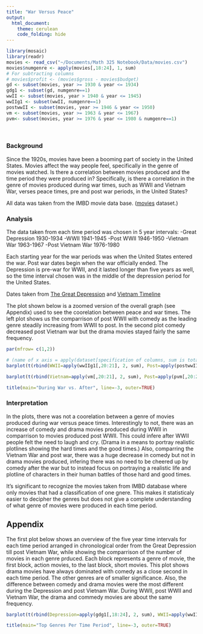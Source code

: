 ```yaml
---
title: "War Versus Peace"
output: 
  html_document:
    theme: cerulean
    code_folding: hide
---
```


```r

library(mosaic) 
library(readr)
movies <- read_csv("~/Documents/Math 325 Notebook/Data/movies.csv")
movies$numgenre <- apply(movies[,18:24], 1, sum)
# For subtracting columns 
# movies$profit <- (movies$gross - movies$budget)
gd <- subset(movies, year >= 1930 & year <= 1934)
gdg1 <- subset(gd, numgenre==1)
wwII <- subset(movies, year > 1940 & year <= 1945)
wwIIg1 <- subset(wwII, numgenre==1)
postwwII <- subset(movies, year >= 1946 & year <= 1950)
vm <- subset(movies, year >= 1963 & year <= 1967)
pvm<- subset(movies, year >= 1976 & year <= 1980 & numgenre==1) 

```

<br />

### Background

Since the 1920s, movies have been a booming part of society in the United States.  Movies affect the way people feel, specifically in the genre of movies watched.  Is there a correlation between movies produced and the time period they were produced in?  Specifically, is there a correlation in the genre of movies produced during war times, such as WWII and Vietnam War, verses peace times, pre and post war periods, in the United States?    

All data was taken from the IMBD movie data base.   ([movies](https://vincentarelbundock.github.io/Rdatasets/doc/ggplot2/movies.html) dataset.)

### Analysis

The data taken from each time period was chosen in 5 year intervals: 
-Great Depression 1930-1934
-WWII 1941-1945
-Post WWII 1946-1950
-Vietnam War 1963-1967
-Post Vietnam War 1976-1980

Each starting year for the war periods was when the United States entered the war.  Post war dates begin when the war officially ended.  The Depression is pre-war for WWII, and it lasted longer than five years as well, so the time interval chosen was in the middle of the depression period for the United States.  

Dates taken from [The Great Depression](http://www.history.com/topics/great-depression) and [Vietnam Timeline](http://www.bbc.com/news/world-asia-pacific-16568035)

The plot shown below is a zoomed version of the overall graph (see Appendix) used to see the coorelation between peace and war times.  The left plot shows us the comparrison of post WWII with comedy as the leading genre steadily increasing from WWII to post.  In the second plot comedy decreased post Vietnam war but the drama movies stayed fairly the same frequency.  

```r
par(mfrow= c(1,2))

# (name of x axis = apply(dataset[specification of columns, sum is total, then adding another barplot gives those specifications])) 
barplot(t(rbind(WWII=apply(wwIIg1[,20:21], 2, sum), Post=apply(postwwII[,20:21], 2, sum))), beside=TRUE, col=c("cadetblue1", "cadetblue4"), args.legend = list(x = "topleft", cex = 0.70, bty="n"), legend.text=TRUE, ylab= " Number of Movies", las=1, ylim = c(0, 1100))

barplot(t(rbind(Vietnam=apply(vm[,20:21], 2, sum), Post=apply(pvm[,20:21], 2, sum))), beside=TRUE, col=c("cadetblue1", "cadetblue4"), legend.text=TRUE, ylab= " Number of Movies", args.legend = list(x = "topleft", cex = 0.70, bty="n"), las=1, ylim = c(0, 1100))

title(main="During War vs. After", line=-3, outer=TRUE)
```

### Interpretation

In the plots, there was not a coorelation between a genre of movies produced during war versus peace times.  Interestingly to not, there was an increase of comedy and drama movies produced during WWII in comparrison to movies produced post WWII.  This could infere after WWII people felt the need to laugh and cry.  (Drama in a means to portray realistic plotlines showing the hard times and the good times.)  Also, comparring the Vietnam War and post war, there was a huge decrease in comedy but not in drama movies produced, infering there was no need to be cheered up by comedy after the war but to instead focus on portraying a realistic life and plotline of characters in their human battles of those hard and good times.  

It's significant to recognize the movies taken from IMBD database where only movies that had a classification of one gnere.  This makes it statisticaly easier to decipher the genres but does not give a complete understanding of what genre of movies were produced in each time period.  

## Appendix 

The first plot below shows an overview of the five year time intervals for each time period arranged in chronological order from the Great Depression till post Vietnam War, while showing the comparrison of the number of movies in each genre prduced.  Each block represents a genre of movie, the first block, action movies, to the last block, short movies.  This plot shows drama movies have always dominated with comedy as a close second in each time period.  The other genres are of smaller significance.  Also, the difference between comedy and drama movies were the most different during the Depression and post Vietnam War.  During WWII, post WWII and Vietnam War, the drama and commedy movies are about the same frequency. 

```r
barplot(t(rbind(Depression=apply(gdg1[,18:24], 2, sum), WWII=apply(wwIIg1[,18:24], 2, sum), Post=apply(postwwII[18:24], 2, sum), Vietnam=apply (vm[,18:24], 2, sum), Post=apply(pvm[,18:24], 2, sum))), beside=TRUE, col=c("turquoise", "turquoise", "steelblue1","steelblue1", "turquoise", "turquoise", "turquoise"), legend.text=TRUE, ylab= " Number of Movies", args.legend = list(x = "topleft", cex = 0.75), las=2)

title(main="Top Genres Per Time Period", line=-3, outer=TRUE)
```









